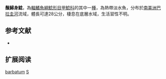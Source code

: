 {{Speciesbox
| name = 鬚鱘身鯰
| image = 
| image_width = 250px
| image_caption = 
| status = NE
| status_system = IUCN3.1
| genus = Sturisoma
| species = barbatum
| authority = [[Kner|Kner]], 1853
| synonyms = *''Loricaria barbata'', Kner, 1853
}}

'''鬚鱘身鯰'''，為[[輻鰭魚綱|輻鰭魚綱]][[鯰形目|鯰形目]][[甲鯰科|甲鯰科]]的其中一[[種|種]]，為熱帶淡水魚，分布於[[南美洲|南美洲]][[巴拉圭河|巴拉圭河]]流域，體長可達28公分，棲息在底層水域，生活習性不明。

==参考文献==
*{{FishBase_species|genus=Sturisoma|species=barbatum|year=2014|month=12}}

== 扩展阅读 ==
{{refbegin}}
{{wikispecies-inline|Sturisoma barbatum|鬚鱘身鯰}}
{{refend}}
{{Taxonbar|from=Q3757092}}

[[Category:鱘身鯰屬|barbatum]]
[[Category:1853年描述的魚類|S]]